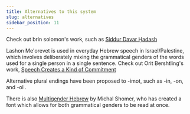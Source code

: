 ```yaml
---
title: Alternatives to this system
slug: alternatives
sidebar_position: 11
---
```

Check out brin solomon's work, such as [Siddur Davar Ḥadash](https://inclusivesiddur.com/siddur/sdh-html-siddur.html)

Lashon Me'orevet is used in everyday Hebrew speech in Israel/Palestine, which involves deliberately mixing the grammatical genders of the words used for a single person in a single sentence. Check out Orit Bershtling's work, [Speech Creates a Kind of Commitment](/img/Speech_Creates_a_Kind_of_Commitment)

Alternative plural endings have been proposed to -imot, such as -in, -on, and -ol .

There is also [Multigender Hebrew](https://multigenderhebrew.com/) by Michal Shomer, who has created a font which allows for both grammatical genders to be read at once.
